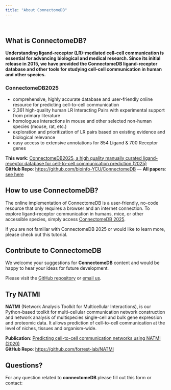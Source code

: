 ```yaml
---
title: "About ConnectomeDB"
---
```


\

::: {.panel-tabset}

## **What is ConnectomeDB?**

**Understanding ligand-receptor (LR)-mediated cell-cell communication is essential for advancing biological and medical research. Since its initial release in 2015, we have provided the ConnectomeDB ligand-receptor database and other tools for studying cell-cell communication in human and other species.**

### ConnectomeDB2025

 - comprehensive, highly accurate database and user-friendly online resource for predicting cell-to-cell communication
 - 2,361 high-quality human LR Interacting Pairs with experimental support from primary literature
 - homologues interactions in mouse and other selected non-human species (mouse, rat, etc.)
 - exploration and prioritization of LR pairs based on existing evidence and biological relevance
 - easy access to extensive annotations for 854 Ligand & 700 Receptor genes

**This work**: [ ConnectomeDB2025, a high quality manually curated ligand-receptor database for cell-to-cell communication prediction (2025)](https://doi.org/10.1038/s41467-020-18873-z)  
**GitHub Repo**: <https://github.com/bioinfo-YCU/ConnectomeDB> 
---
**All papers**: [see here](citeus.qmd)  

## **How to use ConnectomeDB?**

The online implementation of ConnectomeDB is a user-friendly, no-code resource that only requires a browser and an internet connection. To explore ligand-receptor communication in humans, mice, or other accessible species, simply access [ConnectomeDB 2025](database.qmd).

If you are not familiar with ConnectomeDB 2025 or would like to learn more, please check out this tutorial.

## **Contribute to ConnectomeDB**

We welcome your suggestions for **ConnectomeDB** content and would be happy to hear your ideas for future development.

Please visit the [GitHub repository](https://github.com/bioinfo-YCU/ConnectomeDB) or [email us](mailto:need_to_think@com).

## **Try NATMI**

**NATMI** (Network Analysis Toolkit for Multicellular Interactions), is our Python-based toolkit for multi-cellular communication network construction and network analysis of multispecies single-cell and bulk gene expression and proteomic data. It allows prediction of cell-to-cell communication at the level of niches, tissues and organism-wide.

**Publication**: [Predicting cell-to-cell communication networks using NATMI (2020)](https://doi.org/10.1038/s41467-020-18873-z)   
**GitHub Repo**: <https://github.com/forrest-lab/NATMI> 

## **Questions?**

For any question related to **connectomeDB** please fill out this form or contact: 

:::
